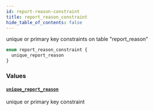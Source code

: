 ```yaml
---
id: report-reason-constraint
title: report_reason_constraint
hide_table_of_contents: false
---
```


unique or primary key constraints on table "report_reason"

```graphql
enum report_reason_constraint {
  unique_report_reason
}
```

### Values

#### [`unique_report_reason`](#)

unique or primary key constraint
